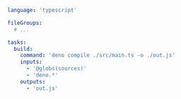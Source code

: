 ```yaml title="<project>/moon.yml" {8,10}
language: 'typescript'

fileGroups:
  # ...

tasks:
  build:
    command: 'deno compile ./src/main.ts -o ./out.js'
    inputs:
      - '@globs(sources)'
      - 'deno.*'
    outputs:
      - 'out.js'
```

